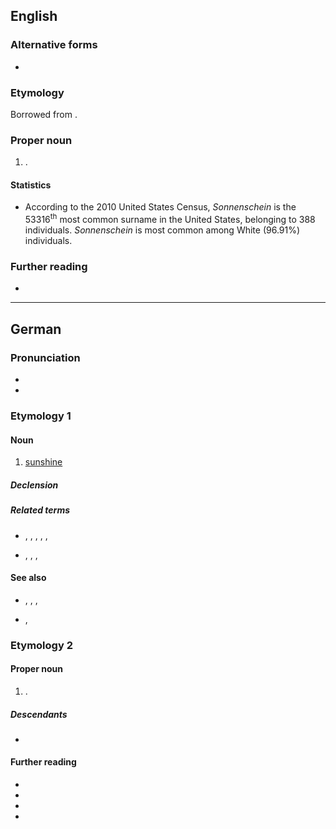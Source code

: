 ==English==

===Alternative forms===
* {{alter|en|Sonnenshine}}

===Etymology===
Borrowed from {{bor|en|de|Sonnenschein}}.

===Proper noun===
{{en-proper noun|s}}

# {{surname|en|from=German}}.

====Statistics====
* According to the 2010 United States Census, ''Sonnenschein'' is the 53316<sup>th</sup> most common surname in the United States, belonging to 388 individuals. ''Sonnenschein'' is most common among White (96.91%) individuals.

===Further reading===
* {{R:en:DAFN}}

----

==German==

===Pronunciation===
* {{IPA|de|/ˈzɔnənʃaɪ̯n/}}
* {{audio|de|De-Sonnenschein.ogg|Audio}}

===Etymology 1===
{{af|de|Sonne|t1=sun|-n-|Schein|t3=shine}}

====Noun====
{{de-noun|m.sg}}

# [[sunshine]]
#: {{ant|de|Mondschein}}

=====Declension=====
{{de-ndecl|m.sg}}

=====Related terms=====
* {{l|de|Sonnenbrille}}, {{l|de|Sonnenfinsternis}}, {{l|de|Sonnenlicht}}, {{l|de|Sonnenschutz}}, {{l|de|Sonnenschirm}}, {{l|de|Sonnenstrahl}}
* {{l|de|Heiligenschein}}, {{l|de|Lichtschein}}, {{l|de|Scheinwerfer}}, {{l|de|Scheinheiliger}}

====See also====
* {{l|de|Tageslicht}}, {{l|de|Morgenrot}}, {{l|de|Abendrot}}, {{l|de|Mondlicht}}
* {{l|de|Krankenschein}}, {{l|de|Lieferschein}}

{{c|de|Weather}}

===Etymology 2===
{{rfe|de}}

====Proper noun====
{{de-proper noun|surname}}

# {{surname|de}}.

=====Descendants=====
{{top2}}
* {{desc|en|Sonnenschein|Sonnenshine}}
{{mid2}}
{{bottom}}

====Further reading====
* {{R:DWDS}}
* {{R:UniLeipzig}}
* {{R:Duden}}
* {{pedia|lang=de}}